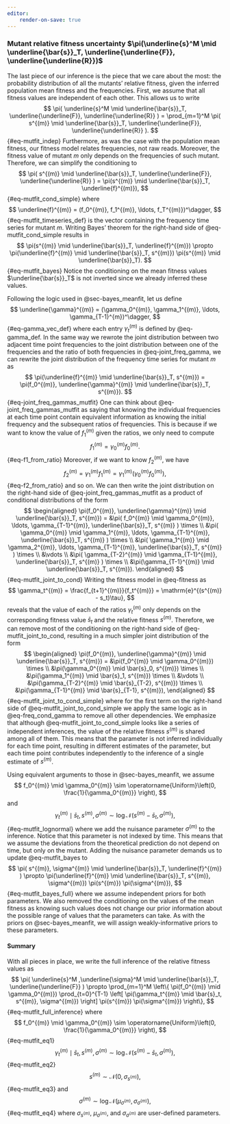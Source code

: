 ```yaml
---
editor:
    render-on-save: true
---
```


### Mutant relative fitness uncertainty $\pi(\underline{s}^M \mid \underline{\bar{s}}_T, \underline{\underline{F}}, \underline{\underline{R}})$ {#seq-bayes_mutfit}

The last piece of our inference is the piece that we care about the most: the
probability distribution of all the mutants' relative fitness, given the
inferred population mean fitness and the frequencies. First, we assume that all
fitness values are independent of each other. This allows us to write
$$
\pi(
    \underline{s}^M \mid 
    \underline{\bar{s}}_T, \underline{\underline{F}}, \underline{\underline{R}}
) = 
\prod_{m=1}^M \pi(
    s^{(m)} \mid
    \underline{\bar{s}}_T, \underline{\underline{F}}, \underline{\underline{R}}
).
$${#eq-mutfit_indep}
Furthermore, as was the case with the population mean fitness, our fitness
model relates frequencies, not raw reads. Moreover, the fitness value of mutant
$m$ only depends on the frequencies of such mutant. Therefore, we can simplify
the conditioning to
$$
\pi(
    s^{(m)} \mid
    \underline{\bar{s}}_T, \underline{\underline{F}}, \underline{\underline{R}}
) = 
\pi(s^{(m)} \mid \underline{\bar{s}}_T, \underline{f}^{(m)}),
$${#eq-mutfit_cond_simple}
where
$$
\underline{f}^{(m)} = (f_0^{(m)}, f_1^{(m)}, \ldots, f_T^{(m)})^\dagger,
$${#eq-mutfit_timeseries_def}
is the vector containing the frequency time series for mutant $m$. Writing 
Bayes' theorem for the right-hand side of @eq-mutfit_cond_simple results in
$$
\pi(s^{(m)} \mid \underline{\bar{s}}_T, \underline{f}^{(m)}) \propto
\pi(\underline{f}^{(m)} \mid \underline{\bar{s}}_T, s^{(m)})
\pi(s^{(m)} \mid \underline{\bar{s}}_T).
$${#eq-mutfit_bayes}
Notice the conditioning on the mean fitness values $\underline{\bar{s}}_T$ is 
not inverted since we already inferred these values.

Following the logic used in @sec-bayes_meanfit, let us define
$$
\underline{\gamma}^{(m)} = 
(\gamma_0^{(m)}, \gamma_1^{(m)}, \ldots, \gamma_{T-1}^{m})^\dagger,
$${#eq-gamma_vec_def}
where each entry $\gamma_t^{(m)}$ is defined by @eq-gamma_def. In the same way
we rewrote the joint distribution between two adjacent time point frequencies 
to the joint distribution between one of the frequencies and the ratio of both 
frequencies in @eq-joint_freq_gamma, we can rewrite the joint distribution of
the frequency time series for mutant $m$ as
$$
\pi(\underline{f}^{(m)} \mid \underline{\bar{s}}_T, s^{(m)}) =
\pi(f_0^{(m)}, \underline{\gamma}^{(m)} \mid \underline{\bar{s}}_T, s^{(m)}).
$${#eq-joint_freq_gammas_mutfit}
One can think about @eq-joint_freq_gammas_mutfit as saying that knowing the
individual frequencies at each time point contain equivalent information as
knowing the initial frequency and the subsequent ratios of frequencies. This is
because if we want to know the value of $f_1^{(m)}$ given the ratios, we only
need to compute
$$
f_1^{(m)} = \gamma_0^{(m)} f_0^{(m)}.
$${#eq-f1_from_ratio}
Moreover, if we want to know $f_2^{(m)}$, we have
$$
f_2^{(m)} = \gamma_1^{(m)} f_1^{(m)} =
\gamma_1^{(m)} \left(\gamma_0^{(m)} f_0^{(m)}\right),
$${#eq-f2_from_ratio}
and so on. We can then write the joint distribution on the right-hand side of
@eq-joint_freq_gammas_mutfit as a product of conditional distributions of the
form
$$
\begin{aligned}
\pi(f_0^{(m)}, \underline{\gamma}^{(m)} \mid \underline{\bar{s}}_T, s^{(m)}) =
&\pi(
    f_0^{(m)} \mid 
    \gamma_0^{(m)}, \ldots, \gamma_{T-1}^{(m)}, \underline{\bar{s}}_T, s^{(m)}
) \times \\
&\pi(
    \gamma_0^{(m)} \mid 
    \gamma_1^{(m)}, \ldots, \gamma_{T-1}^{(m)}, \underline{\bar{s}}_T, s^{(m)}
) \times \\
&\pi(
    \gamma_1^{(m)} \mid 
    \gamma_2^{(m)}, \ldots, \gamma_{T-1}^{(m)}, \underline{\bar{s}}_T, s^{(m)}
) \times \\
&\vdots \\
&\pi(
    \gamma_{T-2}^{(m)} \mid \gamma_{T-1}^{(m)}, \underline{\bar{s}}_T, s^{(m)}
) \times \\
&\pi(\gamma_{T-1}^{(m)} \mid \underline{\bar{s}}_T, s^{(m)}).
\end{aligned}
$${#eq-mutfit_joint_to_cond}
Writing the fitness model in @eq-fitness as
$$
\gamma_t^{(m)} = \frac{f_{t+1}^{(m)}}{f_t^{(m)}} = 
\mathrm{e}^{(s^{(m)} - s_t)\tau},
$$
reveals that the value of each of the ratios $\gamma_t^{(m)}$ only depends on
the corresponding fitness value $\bar{s}_t$ and the relative fitness $s^{(m)}$.
Therefore, we can remove most of the conditioning on the right-hand side of 
@eq-mutfit_joint_to_cond, resulting in a much simpler joint distribution of the
form
$$
\begin{aligned}
\pi(f_0^{(m)}, \underline{\gamma}^{(m)} \mid \underline{\bar{s}}_T, s^{(m)}) =
&\pi(f_0^{(m)} \mid \gamma_0^{(m)}) \times \\
&\pi(\gamma_0^{(m)} \mid \bar{s}_0, s^{(m)}) \times \\
&\pi(\gamma_1^{(m)} \mid \bar{s}_1, s^{(m)}) \times \\
&\vdots \\
&\pi(\gamma_{T-2}^{(m)} \mid \bar{s}_{T-2}, s^{(m)}) \times \\
&\pi(\gamma_{T-1}^{(m)} \mid \bar{s}_{T-1}, s^{(m)}),
\end{aligned}
$${#eq-mutfit_joint_to_cond_simple}
where for the first term on the right-hand side of
@eq-mutfit_joint_to_cond_simple we apply the same logic as in
@eq-freq_cond_gamma to remove all other dependencies. We emphasize that although
@eq-mutfit_joint_to_cond_simple looks like a series of independent inferences,
the value of the relative fitness $s^{(m)}$ is shared among all of them. This
means that the parameter is not inferred individually for each time point,
resulting in different estimates of the parameter, but each time point
contributes independently to the inference of a single estimate of $s^{(m)}$.

Using equivalent arguments to those in @sec-bayes_meanfit, we assume
$$
f_0^{(m)} \mid \gamma_0^{(m)} \sim 
\operatorname{Uniform}\left(0, \frac{1}{\gamma_0^{(m)}} \right),
$$
and
$$
\gamma_t^{(m)} \mid \bar{s}_t, s^{(m)}, \sigma^{(m)} \sim 
\log\mathcal{N}\left(s^{(m)} - \bar{s}_t, \sigma^{(m)} \right),
$${#eq-mutfit_lognormal}
where we add the nuisance parameter $\sigma^{(m)}$ to the inference. Notice that
this parameter is not indexed by time. This means that we assume the deviations
from the theoretical prediction do not depend on time, but only on the mutant.
Adding the nuisance parameter demands us to update @eq-mutfit_bayes to
$$
\pi(
    s^{(m)}, \sigma^{(m)} \mid \underline{\bar{s}}_T, \underline{f}^{(m)}
) \propto
\pi(\underline{f}^{(m)} \mid \underline{\bar{s}}_T, s^{(m)}, \sigma^{(m)})
\pi(s^{(m)}) \pi(\sigma^{(m)}),
$${#eq-mutfit_bayes_full}
where we assume independent priors for both parameters. We also removed the
conditioning on the values of the mean fitness as knowing such values does not
change our prior information about the possible range of values that the
parameters can take. As with the priors on @sec-bayes_meanfit, we will assign
weakly-informative priors to these parameters.

#### Summary

With all pieces in place, we write the full inference of the relative fitness
values as
$$
\pi(
    \underline{s}^M ,\underline{\sigma}^M \mid 
    \underline{\bar{s}}_T, \underline{\underline{F}}
) \propto
\prod_{m=1}^M \left\{ 
    \pi(f_0^{(m)} \mid \gamma_0^{(m)})
    \prod_{t=0}^{T-1} \left[
        \pi(\gamma_t^{(m)} \mid \bar{s}_t, s^{(m)}, \sigma^{(m)})
    \right]
    \pi(s^{(m)}) \pi(\sigma^{(m)})
\right\},
$${#eq-mutfit_full_inference}
where
$$
f_0^{(m)} \mid \gamma_0^{(m)} \sim 
\operatorname{Uniform}\left(0, \frac{1}{\gamma_0^{(m)}} \right),
$${#eq-mutfit_eq1}
$$
\gamma_t^{(m)} \mid \bar{s}_t, s^{(m)}, \sigma^{(m)} \sim 
\log\mathcal{N}\left(s^{(m)} - \bar{s}_t, \sigma^{(m)} \right),
$${#eq-mutfit_eq2}
$$
s^{(m)} \sim \mathcal{N}(0, \sigma_{s^{(m)}}),
$${#eq-mutfit_eq3}
and
$$
\sigma^{(m)} \sim \log\mathcal{N}(\mu_{\sigma^{(m)}}, \sigma_{\sigma^{(m)}}),
$${#eq-mutfit_eq4}
where $\sigma_{s^{(m)}}$, $\mu_{\sigma^{(m)}}$, and $\sigma_{\sigma^{(m)}}$ are
user-defined parameters.